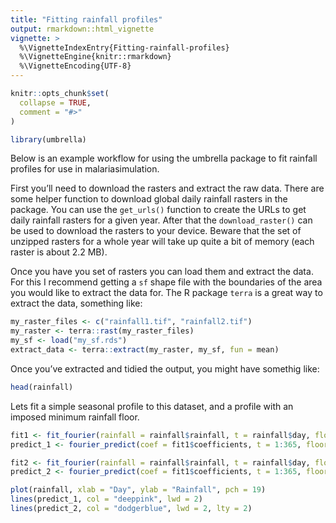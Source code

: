 ```yaml
---
title: "Fitting rainfall profiles"
output: rmarkdown::html_vignette
vignette: >
  %\VignetteIndexEntry{Fitting-rainfall-profiles}
  %\VignetteEngine{knitr::rmarkdown}
  %\VignetteEncoding{UTF-8}
---
```


```r
knitr::opts_chunk$set(
  collapse = TRUE,
  comment = "#>"
)
```

```r
library(umbrella)
```

Below is an example workflow for using the umbrella package to fit rainfall profiles
for use in malariasimulation.

First you'll need to download the rasters and extract the raw data. There are 
some helper function to download global daily rainfall rasters in the package.
You can use the `get_urls()` function to create the URLs to get daily rainfall
rasters for a given year. After that the `download_raster()` can be used to 
download the rasters to your device. Beware that the set of unzipped rasters
for a whole year will take up quite a bit of memory (each raster is about 2.2 MB).

Once you have you set of rasters you can load them and extract the data. For this
I recommend getting a `sf` shape file with the boundaries of the area you
would like to extract the data for. The R package `terra` is a great way to
extract the data, something like:

```r
my_raster_files <- c("rainfall1.tif", "rainfall2.tif")
my_raster <- terra::rast(my_raster_files)
my_sf <- load("my_sf.rds")
extract_data <- terra::extract(my_raster, my_sf, fun = mean)
```

Once you've extracted and tidied the output, you might have somethig like:

```r
head(rainfall)
```

Lets fit a simple seasonal profile to this dataset, and a profile with an imposed
minimum rainfall floor.

```r
fit1 <- fit_fourier(rainfall = rainfall$rainfall, t = rainfall$day, floor = 0)
predict_1 <- fourier_predict(coef = fit1$coefficients, t = 1:365, floor = 0)

fit2 <- fit_fourier(rainfall = rainfall$rainfall, t = rainfall$day, floor = 1)
predict_2 <- fourier_predict(coef = fit1$coefficients, t = 1:365, floor = 1)

plot(rainfall, xlab = "Day", ylab = "Rainfall", pch = 19)
lines(predict_1, col = "deeppink", lwd = 2)
lines(predict_2, col = "dodgerblue", lwd = 2, lty = 2)
```
